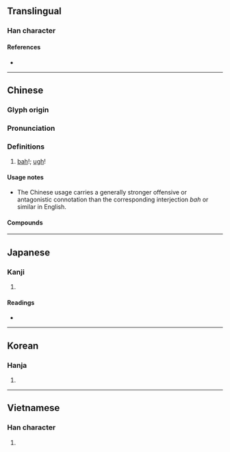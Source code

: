{{character info/new}}
==Translingual==

===Han character===
{{Han char|rn=30|rad=口|as=05|sn=8|four=61019|canj=RMFM|ids=⿰口丕}}

====References====
* {{Han ref|kx=0183.050|dkj=03462|dj=0402.060|hdz=10599.050|uh=5478|ud=21624|bh=A941|bd=43329}}

----

==Chinese==
{{zh-forms}}

===Glyph origin===
{{Han etym|罘}}

===Pronunciation===
{{zh-pron
|m=pēi
|c=pei1
|h=pfs=phi
|md=
|mn=phùi
|w=
|mc=y
|oc=y
|cat=intj
}}

===Definitions===
{{zh-hanzi}}

# {{qualifier|strong, offensive}} [[bah]]!; [[ugh]]!
#: {{zh-x|呸！我 才 不 在乎{hu} 你 生 不 生氣 呢。|'''Bah'''! I don't care if you're angry.}}

====Usage notes====
* The Chinese usage carries a generally stronger offensive or antagonistic connotation than the corresponding interjection ''bah'' or similar in English.

====Compounds====
{{zh-der|呸搶|呸呸|痰呸}}

----

==Japanese==

===Kanji===
{{ja-kanji|grade=|rs=口05}}

# {{defn|lang=ja|sort=口05}}

====Readings====
* {{ja-readings|on=[[ひ]] (hi)|kun=}}

----

==Korean==

===Hanja===
{{ko-hanja|hangeul=비|mr=pi}}

# {{defn|lang=ko|sort=口05}}

----

==Vietnamese==

===Han character===
{{vi-hantu|[[phi]], [[bậy]], [[phôi]]|rs=口05}}

# {{defn|lang=vi|sort=口05}}